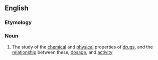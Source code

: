 ==English==

===Etymology===
{{prefix|en|bio|pharmaceutics}}

===Noun===
{{en-noun|-}}

# The study of the [[chemical]] and [[physical]] properties of [[drug]]s, and the [[relationship]] between these, [[dosage]], and [[activity]]